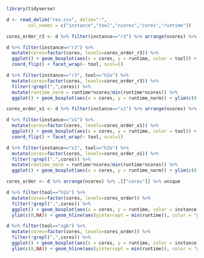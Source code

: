```r

library(tidyverse)

d <- read_delim("res.csv", delim=":", 
        col_names = c("instance","tool","ncores","cores","runtime")) 

```

```r

cores_order_r3 <- d %>% filter(instance=="r3") %>% arrange(ncores) %>% .[["cores"]] %>% unique

d %>% filter(instance=="r3") %>% 
  mutate(cores=factor(cores, levels=cores_order_r3)) %>% 
  ggplot() + geom_boxplot(aes(x = cores, y = runtime, color = tool)) + ylim(c(0,60)) +
  coord_flip() + facet_wrap(~ tool, ncol=1)

```

```r

d %>% filter(instance=="r3", tool=="h2o") %>% 
  mutate(cores=factor(cores, levels=cores_order_r3)) %>% 
  filter(!grepl(",",cores)) %>% 
  mutate(runtime_norm = runtime*ncores/min(runtime*ncores)) %>% 
  ggplot() + geom_boxplot(aes(x = cores, y = runtime_norm)) + ylim(c(0,NA))

```

```r

cores_order_x1 <- d %>% filter(instance=="x1") %>% arrange(ncores) %>% .[["cores"]] %>% unique

d %>% filter(instance=="x1") %>% 
  mutate(cores=factor(cores, levels=cores_order_x1)) %>% 
  ggplot() + geom_boxplot(aes(x = cores, y = runtime, color = tool)) + ylim(c(0,60)) +
  coord_flip() + facet_wrap(~ tool, ncol=1)

```

```r

d %>% filter(instance=="x1", tool=="h2o") %>% 
  mutate(cores=factor(cores, levels=cores_order_x1)) %>% 
  filter(!grepl(",",cores)) %>% 
  mutate(runtime_norm = runtime*ncores/min(runtime*ncores)) %>% 
  ggplot() + geom_boxplot(aes(x = cores, y = runtime_norm)) + ylim(c(0,NA))

```


```r

cores_order <- d %>% arrange(ncores) %>% .[["cores"]] %>% unique

d %>% filter(tool=="h2o") %>% 
  mutate(cores=factor(cores, levels=cores_order)) %>% 
  filter(!grepl(",",cores)) %>% 
  ggplot() + geom_boxplot(aes(x = cores, y = runtime, color = instance)) +
  ylim(c(0,NA)) + geom_hline(aes(yintercept = min(runtime)), color = "grey60")

d %>% filter(tool=="xgb") %>% 
  mutate(cores=factor(cores, levels=cores_order)) %>% 
  filter(!grepl(",",cores)) %>% 
  ggplot() + geom_boxplot(aes(x = cores, y = runtime, color = instance)) +
  ylim(c(0,NA)) + geom_hline(aes(yintercept = min(runtime)), color = "grey60")

```

